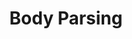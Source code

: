 ---
id: "express_tf_med_004"
questionType: "TRUE_FALSE"
title: "Body Parsing"
statement: "express.json() middleware is required to populate req.body with JSON data."
difficulty: "MEDIUM"
category: "Express"
correctAnswer: true
explanation: "express.json() parses incoming JSON payloads and populates req.body."
---